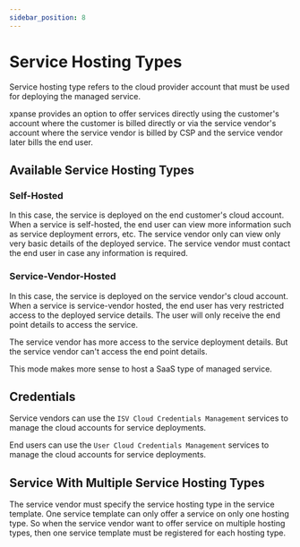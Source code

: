 ```yaml
---
sidebar_position: 8
---
```


# Service Hosting Types

Service hosting type refers to the cloud provider account that must be used for deploying the managed service.

xpanse provides an option to offer services directly using the customer's account where the customer is billed directly
or via the service vendor's account where the service vendor is billed by CSP and the service vendor later bills the end user.

## Available Service Hosting Types

### Self-Hosted

In this case, the service is deployed on the end customer's cloud account. When a service is self-hosted, the end user
can view more information such as service deployment errors, etc.
The service vendor only can view only very basic details of the deployed service. The service vendor must contact the
end user in case any information is required.

### Service-Vendor-Hosted

In this case, the service is deployed on the service vendor's cloud account. When a service is service-vendor hosted,
the end user has very restricted access to the deployed service details. The user will only receive the end point details to
access the service.

The service vendor has more access to the service deployment details. But the service vendor can't access the end point
details.

This mode makes more sense to host a SaaS type of managed service.

## Credentials

Service vendors can use the `ISV Cloud Credentials Management` services to manage the cloud accounts for service deployments.

End users can use the `User Cloud Credentials Management` services to manage the cloud accounts for service deployments.

## Service With Multiple Service Hosting Types

The service vendor must specify the service hosting type in the service template.
One service template can only offer a service on only one hosting type.
So when the service vendor want to offer service on multiple hosting types, then one service template must be registered
for each hosting type.
